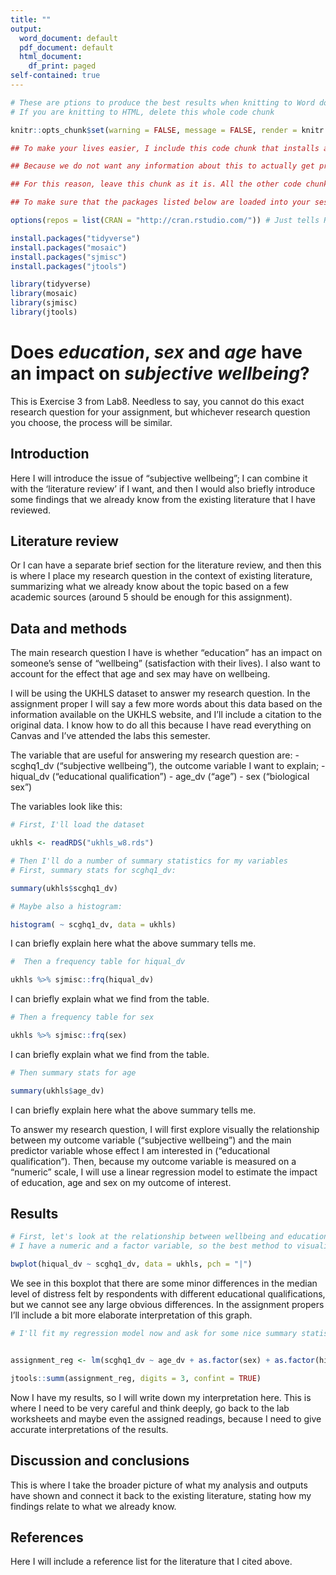 ```yaml
---
title: ""
output:
  word_document: default
  pdf_document: default
  html_document:
    df_print: paged
self-contained: true
---
```


```r
# These are ptions to produce the best results when knitting to Word documents; 
# If you are knitting to HTML, delete this whole code chunk

knitr::opts_chunk$set(warning = FALSE, message = FALSE, render = knitr::normal_print)
```





```r
## To make your lives easier, I include this code chunk that installs and loads all the packages that we have used this semester, and which you may want to use for the assignment

## Because we do not want any information about this to actually get printed into the output document, I have added some options to the code-chunk header above

## For this reason, leave this chunk as it is. All the other code chunks that you will include later should print everything in the output (code and results)

## To make sure that the packages listed below are loaded into your session (so that you can run your code chunks below separately to keep track of your results), run this code chunk first by clicking on the green righ-pointing arrow at the top-right corner of this code chunk

options(repos = list(CRAN = "http://cran.rstudio.com/")) # Just tells R where to download the packages from

install.packages("tidyverse")
install.packages("mosaic")
install.packages("sjmisc")
install.packages("jtools")

library(tidyverse)
library(mosaic)
library(sjmisc)
library(jtools)
```



# Does *education*, *sex* and *age* have an impact on *subjective wellbeing*?

This is Exercise 3 from Lab8. Needless to say, you cannot do this exact research question for your assignment, but whichever research question you choose, the process will be similar.


## Introduction

Here I will introduce the issue of "subjective wellbeing"; I can combine it with the 'literature review' if I want, and then I would also briefly introduce some findings that we already know from the existing literature that I have reviewed.

## Literature review

Or I can have a separate brief section for the literature review, and then this is where I place my research question in the context of existing literature, summarizing what we already know about the topic based on a few academic sources (around 5 should be enough for this assignment).


## Data and methods

The main research question I have is whether "education" has an impact on someone's sense of "wellbeing" (satisfaction with their lives). I also want to account for the effect that age and sex may have on wellbeing.

I will be using the UKHLS dataset to answer my research question. In the assignment proper I will say a few more words about this data based on the information available on the UKHLS website, and I'll include a citation to the original data. I know how to do all this because I have read everything on Canvas and I've attended the labs this semester.

The variable that are useful for answering my research question are: 
- scghq1_dv ("subjective wellbeing"), the outcome variable I want to explain; 
- hiqual_dv ("educational qualification")
- age_dv ("age")
- sex ("biological sex")

The variables look like this:

```r
# First, I'll load the dataset

ukhls <- readRDS("ukhls_w8.rds")
```

```r
# Then I'll do a number of summary statistics for my variables
# First, summary stats for scghq1_dv:

summary(ukhls$scghq1_dv)

# Maybe also a histogram:

histogram( ~ scghq1_dv, data = ukhls)
```

I can briefly explain here what the above summary tells me.



```r
#  Then a frequency table for hiqual_dv

ukhls %>% sjmisc::frq(hiqual_dv)
```

I can briefly explain what we find from the table.




```r
# Then a frequency table for sex

ukhls %>% sjmisc::frq(sex)
```


I can briefly explain what we find from the table.



```r

# Then summary stats for age

summary(ukhls$age_dv)

```

I can briefly explain here what the above summary tells me.


To answer my research question, I will first explore visually the relationship between my outcome variable ("subjective wellbeing") and the main predictor variable whose effect I am interested in ("educational qualification"). Then, because my outcome variable is measured on a "numeric" scale, I will use a linear regression model to estimate the impact of education, age and sex on my outcome of interest.


## Results

```r
# First, let's look at the relationship between wellbeing and education
# I have a numeric and a factor variable, so the best method to visualise their relationship is using a boxplot

bwplot(hiqual_dv ~ scghq1_dv, data = ukhls, pch = "|")

```

We see in this boxplot that there are some minor differences in the median level of distress felt by respondents with different educational qualifications, but we cannot see any large obvious differences. In the assignment propers I'll include a bit more elaborate interpretation of this graph.

```r
# I'll fit my regression model now and ask for some nice summary statistics using the summ() function from the jtools package


assignment_reg <- lm(scghq1_dv ~ age_dv + as.factor(sex) + as.factor(hiqual_dv), data = ukhls)

jtools::summ(assignment_reg, digits = 3, confint = TRUE)

```

Now I have my results, so I will write down my interpretation here. This is where I need to be very careful and think deeply, go back to the lab worksheets and maybe even the assigned readings, because I need to give accurate interpretations of the results.



## Discussion and conclusions

This is where I take the broader picture of what my analysis and outputs have shown and connect it back to the existing literature, stating how my findings relate to what we already know.




## References

Here I will include a reference list for the literature that I cited above.




